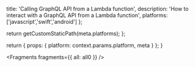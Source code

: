                   
  title: 'Calling GraphQL API from a Lambda function',
  description: 'How to interact with a GraphQL API from a Lambda function',
  platforms: ['javascript','swift','android']
};

  return getCustomStaticPath(meta.platforms);
};

  return {
    props: {
      platform: context.params.platform,
      meta
    }
  };
}
          



<Fragments fragments={{ all: all0 }} />
